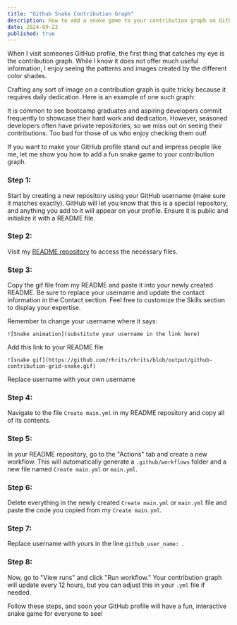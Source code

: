 ```yaml
---
title: "Github Snake Contribution Graph"
description: How to add a snake game to your contribution graph on Github
date: 2024-09-23
published: true
---
```



When I visit someones GitHub profile, the first thing that catches my eye is the contribution graph. While I know it does not offer much useful information, I enjoy seeing the patterns and images created by the different color shades.

Crafting any sort of image on a contribution graph is quite tricky because it requires daily dedication. Here is an example of one such graph:

It is common to see bootcamp graduates and aspiring developers commit frequently to showcase their hard work and dedication. However, seasoned developers often have private repositories, so we miss out on seeing their contributions. Too bad for those of us who enjoy checking them out!

If you want to make your GitHub profile stand out and impress people like me, let me show you how to add a fun snake game to your contribution graph.

### Step 1:
Start by creating a new repository using your GitHub username (make sure it matches exactly). GitHub will let you know that this is a special repository, and anything you add to it will appear on your profile. Ensure it is public and initialize it with a README file.

### Step 2:
Visit my [README repository](https://github.com/rhrits/rhrits) to access the necessary files.

### Step 3:
Copy the gif file from my README and paste it into your newly created README. Be sure to replace your username and update the contact information in the Contact section. Feel free to customize the Skills section to display your expertise.

Remember to change your username where it says:

`![Snake animation](substitute your username in the link here)`

Add this link to your README file 

```
![snake gif](https://github.com/rhrits/rhrits/blob/output/github-contribution-grid-snake.gif)
```

Replace username with your own username

### Step 4:
Navigate to the file `Create main.yml` in my README repository and copy all of its contents.

### Step 5:
In your README repository, go to the "Actions" tab and create a new workflow. This will automatically generate a `.github/workflows` folder and a new file named `Create main.yml` or `main.yml`.

### Step 6:
Delete everything in the newly created `Create main.yml` or `main.yml` file and paste the code you copied from my `Create main.yml`.

### Step 7:
Replace  username with yours in the line `github_user_name: `.

### Step 8:
Now, go to "View runs" and click "Run workflow." Your contribution graph will update every 12 hours, but you can adjust this in your `.yml` file if needed.

Follow these steps, and soon your GitHub profile will have a fun, interactive snake game for everyone to see!